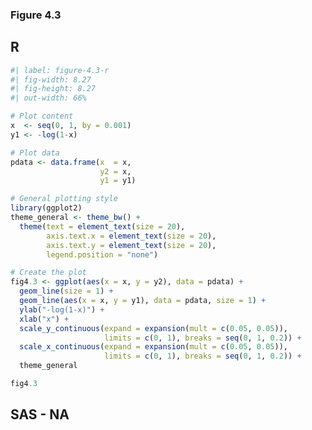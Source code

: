 ### Figure 4.3

::: {.panel-tabset}

## R
```r
#| label: figure-4.3-r
#| fig-width: 8.27
#| fig-height: 8.27
#| out-width: 66%

# Plot content
x  <- seq(0, 1, by = 0.001)
y1 <- -log(1-x)

# Plot data 
pdata <- data.frame(x  = x,
                    y2 = x,
                    y1 = y1)

# General plotting style 
library(ggplot2)
theme_general <- theme_bw() +
  theme(text = element_text(size = 20), 
        axis.text.x = element_text(size = 20), 
        axis.text.y = element_text(size = 20),
        legend.position = "none")

# Create the plot
fig4.3 <- ggplot(aes(x = x, y = y2), data = pdata) +
  geom_line(size = 1) +
  geom_line(aes(x = x, y = y1), data = pdata, size = 1) +
  ylab("-log(1-x)") +
  xlab("x") +
  scale_y_continuous(expand = expansion(mult = c(0.05, 0.05)), 
                     limits = c(0, 1), breaks = seq(0, 1, 0.2)) +
  scale_x_continuous(expand = expansion(mult = c(0.05, 0.05)), 
                     limits = c(0, 1), breaks = seq(0, 1, 0.2)) +
  theme_general

fig4.3
```

## SAS - NA

:::

